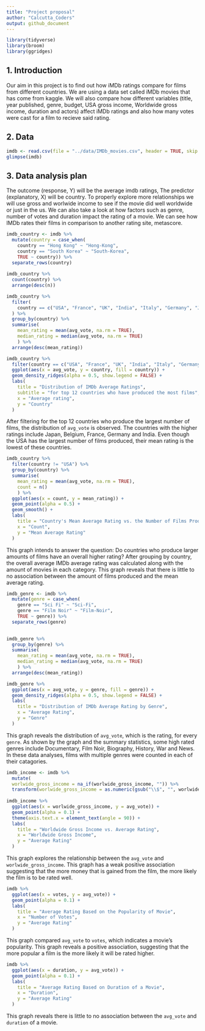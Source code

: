 ```yaml
---
title: "Project proposal"
author: "Calcutta_Coders"
output: github_document
---
```


```r
library(tidyverse)
library(broom)
library(ggridges)
```

## 1. Introduction

Our aim in this project is to find out how iMDb ratings compare for films from different countries. We are using a data set called iMDb movies that has come from kaggle. We will also compare how different variables (title, year published, genre, budget, USA gross income, Worldwide gross income, duration and actors) affect iMDb ratings and also how many votes were cast for a film to recieve said rating. 


## 2. Data

```r
imdb <- read.csv(file = "../data/IMDb_movies.csv", header = TRUE, skip = 1)
glimpse(imdb)
```

## 3. Data analysis plan

The outcome (response, Y) will be the average imdb ratings, The predictor (explanatory, X) will be country. To properly explore more relationships we will use gross and worlwide income to see if the movie did well worldwide or just in the us. We can also take a look at how factors such as genre, number of votes and duration impact the rating of a movie. We can see how IMDb rates their films in comparison to another rating site, metascore.

```r
imdb_country <- imdb %>%
  mutate(country = case_when(
    country == "Hong Kong" ~ "Hong-Kong",
    country == "South Korea" ~ "South-Korea",
    TRUE ~ country)) %>%
  separate_rows(country)
  
imdb_country %>%
  count(country) %>%
  arrange(desc(n))

imdb_country %>%
  filter(
    country == c("USA", "France", "UK", "India", "Italy", "Germany", "Japan", "Canada", "Spain", "Hong-Kong", "Turkey", "Belgium")
  ) %>%
  group_by(country) %>%
  summarise(
    mean_rating = mean(avg_vote, na.rm = TRUE),
    median_rating = median(avg_vote, na.rm = TRUE)
    ) %>%
  arrange(desc(mean_rating))

imdb_country %>%
  filter(country == c("USA", "France", "UK", "India", "Italy", "Germany", "Japan", "Canada", "Spain", "Hong-Kong", "Turkey", "Belgium")) %>%
  ggplot(aes(x = avg_vote, y = country, fill = country)) +
  geom_density_ridges(alpha = 0.5, show.legend = FALSE) +
  labs(
    title = "Distribution of IMDb Average Ratings",
    subtitle = "for top 12 countries who have produced the most films",
    x = "Average rating",
    y = "Country"
  )
```
After filtering for the top 12 countries who produce the largest number of films, the distribution of `avg_vote` is observed. The countries with the higher ratings include Japan, Belgium, France, Germany and India. Even though the USA has the largest number of films produced, their mean rating is the lowest of these countries.

```r
imdb_country %>%
  filter(country != "USA") %>%
  group_by(country) %>%
  summarise(
    mean_rating = mean(avg_vote, na.rm = TRUE),
    count = n()
    ) %>%
  ggplot(aes(x = count, y = mean_rating)) +
  geom_point(alpha = 0.5) +
  geom_smooth() +
  labs(
    title = "Country's Mean Average Rating vs. the Number of Films Produced",
    x = "Count",
    y = "Mean Average Rating"
  )
```

This graph intends to answer the question: Do countries who produce larger amounts of films have an overall higher rating? After grouping by country, the overall average IMDb average rating was calculated along with the amount of movies in each category. This graph reveals that there is little to no association between the amount of films produced and the mean average rating. 

```r
imdb_genre <- imdb %>%
  mutate(genre = case_when(
    genre == "Sci Fi" ~ "Sci-Fi",
    genre == "Film Noir" ~ "Film-Noir",
    TRUE ~ genre)) %>%
  separate_rows(genre)
  

imdb_genre %>%
  group_by(genre) %>%
  summarise(
    mean_rating = mean(avg_vote, na.rm = TRUE),
    median_rating = median(avg_vote, na.rm = TRUE)
    ) %>%
  arrange(desc(mean_rating))

imdb_genre %>%
  ggplot(aes(x = avg_vote, y = genre, fill = genre)) +
  geom_density_ridges(alpha = 0.5, show.legend = FALSE) +
  labs(
    title = "Distribution of IMDb Average Rating by Genre",
    x = "Average Rating",
    y = "Genre"
  )
```
This graph reveals the distribution of `avg_vote`, which is the rating, for every `genre`. As shown by the graph and the summary statistics, some high rated genres include Documentary, Film Noir, Biography, History, War and News. In these data analyses, films with multiple genres were counted in each of their catagories.

```r
imdb_income <- imdb %>%
  mutate( 
  worlwide_gross_income = na_if(worlwide_gross_income, "")) %>%
  transform(worlwide_gross_income = as.numeric(gsub("\\$", "", worlwide_gross_income)))
   
imdb_income %>%
  ggplot(aes(x = worlwide_gross_income, y = avg_vote)) +
  geom_point(alpha = 0.1) +
  theme(axis.text.x = element_text(angle = 90)) +
  labs(
    title = "Worldwide Gross Income vs. Average Rating",
    x = "Worldwide Gross Income",
    y = "Average Rating"
  )
```
This graph explores the relationship between the `avg_vote` and `worlwide_gross_income`. This graph has a weak positive association suggesting that the more money that is gained from the film, the more likely the film is to be rated well.

```r
imdb %>%
  ggplot(aes(x = votes, y = avg_vote)) +
  geom_point(alpha = 0.1) +
  labs(
    title = "Average Rating Based on the Popularity of Movie",
    x = "Number of Votes",
    y = "Average Rating"
  )
```
This graph compared `avg_vote` to `votes`, which indicates a movie's popularity. This graph reveals a positive association, suggesting that the more popular a film is the more likely it will be rated higher.

```r
imdb %>%
  ggplot(aes(x = duration, y = avg_vote)) +
  geom_point(alpha = 0.1) +
  labs(
    title = "Average Rating Based on Duration of a Movie",
    x = "Duration",
    y = "Average Rating"
  )
```
This graph reveals there is little to no association between the `avg_vote` and `duration` of a movie.
